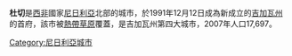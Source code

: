 {{Infobox settlement
|official_name          =杜切
|other_name             =
|native_name            =  
|nickname               = 
|settlement_type        = 
|motto                  =
|image_skyline          = 
|imagesize              = 
|image_caption          = 
|image_flag             = 
|flag_size              =
|image_seal             = 
|seal_size              =
|image_map              =
|mapsize                = 
|map_caption            =
|pushpin_map            =Nigeria
|pushpin_label_position =
|pushpin_mapsize=
|pushpin_map_caption    =
|coordinates_region     =NG
|subdivision_type       =國家
|subdivision_name       ={{flag|Nigeria}}
|subdivision_type1      =州
|subdivision_name1      =[[吉加瓦州|吉加瓦州]]
|subdivision_type2      =
|subdivision_name2      =
|subdivision_type3      = 
|subdivision_name3      = 
|government_footnotes   =
|government_type        =
|leader_title           =
|leader_name            =
|established_title      =  
|established_date       = 
|area_magnitude         = 
|unit_pref                =Imperial
|area_footnotes           =
|area_total_km2           =
|area_land_km2            =
|population_as_of               =2006
|population_footnotes           =
|population_note                =
|population_total               =
|population_density_km2         =
|timezone               =[[西非時間|西非時間]]
|utc_offset             = +1
|timezone_DST           =
|utc_offset_DST         = 
|latd=11|latm=44|lats=0|latNS=N
|longd=9|longm=17|longs=25|longEW=E
|elevation_footnotes    =  
|elevation_m            = 
|elevation_ft           = 
|postal_code_type       =  
|postal_code            =
|area_code              =
|blank_name             =
|blank_info             =
|website                = 
|footnotes              = 
}}

'''杜切'''是[[西非|西非]]國家[[尼日利亞|尼日利亞]]北部的城市，於1991年12月12日成為新成立的[[吉加瓦州|吉加瓦州]]的首府，該市被[[熱帶草原|熱帶草原]]覆蓋，是吉加瓦州第四大城市，2007年人口17,697。

{{coord|11|44|00|N|9|17|25|E|region:NG_type:city(17697)|display=title}}

[[Category:尼日利亞城市|Category:尼日利亞城市]]

{{Nigeria-stub}}